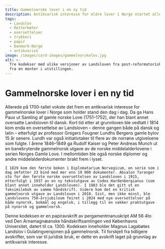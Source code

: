 ```yaml
---
title: Gammelnorske lover i en ny tid
description: Antikvarisk interesse for eldre lover i Norge startet allerede på 1700-tallet
tags:
  - Landslov
  - Retterbøter
  - oversettelser
  - trykkeri
  - papir
  - Danmark-Norge
  - antikvarisk
image: /images/card-images/gammelnorskelov.jpg
alt: >-
  Tre kodekser med ulike versjoner av Landsloven fra post-reformatorisk tid -
  fra en monter i utstillingen.
---
```



# Gammelnorske lover i en ny tid

<Container stil="initial side">
    Allerede på 1700-tallet vokste det frem en antikvarisk interesse for gammelnorske lover i Norge som holder stand den dag i dag. Da ga Hans Paus ut Samling af gamle norske Love (1751–1752), der han blant annet oversatte Landsloven til dansk. Kort tid etter at grunnloven ble vedtatt i 1814 kom enda en oversettelse av Landsloven – denne gangen både på dansk og latin – etterfulgt av professor Gregers Fougner Lundhs Bergens gamle bylov 15 år senere. Lundh var også initiativtaker til flere av de norrøne utgivelsene som fulgte. I årene 1846–1849 ga Rudolf Kaiser og Peter Andreas Munch ut en banebrytende gammelnorsk utgave av de norske middelalderlovene i serien Norges Gamle Love. I mellomtiden ble også norske diplomer og andre middelalderdokumenter brakt frem i lyset. 
    
    I 1829 kom den første boken i Diplomatarium Norvegicum, en serie som i dag omfatter 23 bind med mer enn 19 000 dokumenter. Absalon Taranger sto for den første norske oversettelsen av Landsloven i 1915, etterfulgt i 1937 av en ny tekstutgave av Codex Hardenbergianus (som blant annet inneholder Landsloven). I 1983 ble det gitt ut en faksimilebok av samme håndskrift. Videre kom det en kritisk gammelnorsk utgave av Landsloven i 2018. Sist, men ikke minst, ble Landslovens 750-årsjubileum feiret i 2024 med nye oversettelser på både nynorsk, bokmål og engelsk, i tillegg til en vakker praktutgave på nynorsk og gammelnorsk.
</Container>

<Work id="ubb-ms-0081-a" marcus="https://marcus.uib.no/instance/manuscript/ubb-ms-0081-a.html">
Denne kodeksen er en papiravskrift av pergamentmanuskript AM 56 4to ved Den Arnamagnæanske håndskriftsamlingen ved Københavns Universitet, datert til ca. 1300. Kodeksen inneholder Magnus Lagabøtes Landslov i Gulatingversjonen på gammelnorsk. Til forskjell fra tidligere avskrifter, som var til juridisk bruk, er dette en avskrift laget på grunnlag av antikvarisk interesse.
</Work>

